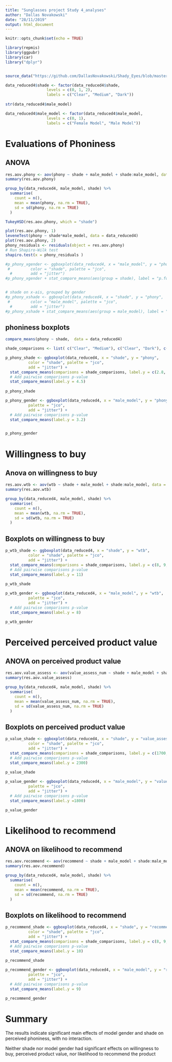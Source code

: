```yaml
---
title: "Sunglasses project Study 4_analyses"
author: "Dallas Novakowski"
date: "28/11/2019"
output: html_document
---
```


```r
knitr::opts_chunk$set(echo = TRUE)
```

```r
library(repmis)
library(ggpubr)
library(car)
library("dplyr")


source_data("https://github.com/DallasNovakowski/Shady_Eyes/blob/master/sunglasses_study4_clean2_11_27_2019.Rdata?raw=true")
```


```r
data_reduced4$shade <- factor(data_reduced4$shade, 
                  levels = c(0, 1, 2),
                  labels = c("Clear", "Medium", "Dark"))
                  
str(data_reduced4$male_model)

data_reduced4$male_model <- factor(data_reduced4$male_model, 
                  levels = c(0, 1),
                  labels = c("Female Model", "Male Model"))
```

# Evaluations of Phoniness
## ANOVA
```r
res.aov.phony <- aov(phony ~ shade + male_model + shade:male_model, data = data_reduced4)
summary(res.aov.phony)

group_by(data_reduced4, male_model, shade) %>%
  summarise(
    count = n(),
    mean = mean(phony, na.rm = TRUE),
    sd = sd(phony, na.rm = TRUE)
  )
```

```r
TukeyHSD(res.aov.phony, which = "shade")

plot(res.aov.phony, 1)
leveneTest(phony ~ shade*male_model, data = data_reduced4)
plot(res.aov.phony, 2)
phony_residuals <- residuals(object = res.aov.phony)
# Run Shapiro-Wilk test
shapiro.test(x = phony_residuals )
```

```r
#p_phony_xgender <- ggboxplot(data_reduced4, x = "male_model", y = "phony",
 #         color = "shade", palette = "jco",
  #        add = "jitter")
#p_phony_xgender + stat_compare_means(aes(group = shade), label = "p.format")


# shade on x-ais, grouped by gender
#p_phony_xshade <- ggboxplot(data_reduced4, x = "shade", y = "phony",
 #         color = "male_model", palette = "jco",
  #        add = "jitter")
#p_phony_xshade + stat_compare_means(aes(group = male_model), label = "p.format")
```

## phoniness boxplots
```r
compare_means(phony ~ shade,  data = data_reduced4)

shade_comparisons <- list( c("Clear", "Medium"), c("Clear", "Dark"), c("Medium", "Dark") )

p_phony_shade <- ggboxplot(data_reduced4, x = "shade", y = "phony",
          color = "shade", palette = "jco",
          add = "jitter") + 
  stat_compare_means(comparisons = shade_comparisons, label.y = c(2.8, 3.5, 4.5)) + # Add pairwise comparisons p-value
  # Add pairwise comparisons p-value
  stat_compare_means(label.y = 4.5) 
  
p_phony_shade

p_phony_gender <- ggboxplot(data_reduced4, x = "male_model", y = "phony",
          palette = "jco",
          add = "jitter") + 
  # Add pairwise comparisons p-value
  stat_compare_means(label.y = 3.2)


p_phony_gender
```
 
# Willingness to buy
## Anova on willingness to buy
```r
res.aov.wtb <- aov(wtb ~ shade + male_model + shade:male_model, data = data_reduced4)
summary(res.aov.wtb)

group_by(data_reduced4, male_model, shade) %>%
  summarise(
    count = n(),
    mean = mean(wtb, na.rm = TRUE),
    sd = sd(wtb, na.rm = TRUE)
  )
```

## Boxplots on willingness to buy
```r
p_wtb_shade <- ggboxplot(data_reduced4, x = "shade", y = "wtb",
          color = "shade", palette = "jco",
          add = "jitter") + 
  stat_compare_means(comparisons = shade_comparisons, label.y = c(8, 9, 10)) + # Add pairwise comparisons p-value
  # Add pairwise comparisons p-value
  stat_compare_means(label.y = 11) 
  
p_wtb_shade

p_wtb_gender <- ggboxplot(data_reduced4, x = "male_model", y = "wtb",
          palette = "jco",
          add = "jitter") + 
  # Add pairwise comparisons p-value
  stat_compare_means(label.y = 8)

p_wtb_gender
```

# Perceived perceived product value
## ANOVA on perceived product value
```r
res.aov.value_assess <- aov(value_assess_num ~ shade + male_model + shade:male_model, data = data_reduced4)
summary(res.aov.value_assess)

group_by(data_reduced4, male_model, shade) %>%
  summarise(
    count = n(),
    mean = mean(value_assess_num, na.rm = TRUE),
    sd = sd(value_assess_num, na.rm = TRUE)
  )
```

## Boxplots on perceived product value
```r
p_value_shade <- ggboxplot(data_reduced4, x = "shade", y = "value_assess_num",
          color = "shade", palette = "jco",
          add = "jitter") + 
  stat_compare_means(comparisons = shade_comparisons, label.y = c(1700, 1900, 2150)) + # Add pairwise comparisons p-value
  # Add pairwise comparisons p-value
  stat_compare_means(label.y = 2300) 
  
p_value_shade

p_value_gender <- ggboxplot(data_reduced4, x = "male_model", y = "value_assess_num",
          palette = "jco",
          add = "jitter") + 
  # Add pairwise comparisons p-value
  stat_compare_means(label.y =1800) 

p_value_gender
```


# Likelihood to recommend
## ANOVA on likelihood to recommend
``` r
res.aov.recommend <- aov(recommend ~ shade + male_model + shade:male_model, data = data_reduced4)
summary(res.aov.recommend)

group_by(data_reduced4, male_model, shade) %>%
  summarise(
    count = n(),
    mean = mean(recommend, na.rm = TRUE),
    sd = sd(recommend, na.rm = TRUE)
  )
```


## Boxplots on likelihood to recommend
```r
p_recommend_shade <- ggboxplot(data_reduced4, x = "shade", y = "recommend",
          color = "shade", palette = "jco",
          add = "jitter") + 
  stat_compare_means(comparisons = shade_comparisons, label.y = c(8, 9, 10)) + # Add pairwise comparisons p-value
  # Add pairwise comparisons p-value
  stat_compare_means(label.y = 10) 
  
p_recommend_shade

p_recommend_gender <- ggboxplot(data_reduced4, x = "male_model", y = "recommend",
          palette = "jco",
          add = "jitter") + 
  # Add pairwise comparisons p-value
  stat_compare_means(label.y = 9)

p_recommend_gender
```


# Summary
The results indicate significant main effects of model gender and shade on perceived phoniness, with no interaction.

Neither shade nor model gender had significant effects on willingness to buy, perceived product value, nor likelihood to recommend the product 